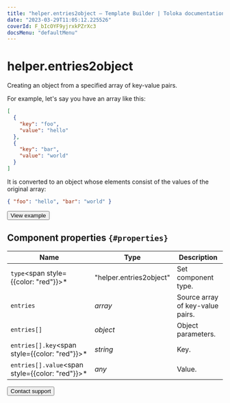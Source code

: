 ```yaml
---
title: "helper.entries2object — Template Builder | Toloka documentation"
date: "2023-03-29T11:05:12.225526"
coverId: F_bIcOYF9yjrxkPZrXc3
docsMenu: "defaultMenu"
---
```


# helper.entries2object

Creating an object from a specified array of key-value pairs.

For example, let's say you have an array like this:

```json
[
  {
    "key": "foo",
    "value": "hello"
  },
  {
    "key": "bar",
    "value": "world"
  }
]
```

It is converted to an object whose elements consist of the values of the original array:

```json
{ "foo": "hello", "bar": "world" }
```

<Button view="defaultInverse" size="l" type="link" url="https://ya.cc/t/wf2xSzVO3twkui">View example</Button>

## Component properties `{#properties}`

**Name** | **Type** | **Description**
----- | ----- | -----
`type`<span style={{color: "red"}}>\*</span> | "helper.entries2object" | Set component type.
`entries` | _array_ | Source array of key-value pairs.
`entries[]` | _object_ | Object parameters.
`entries[].key`<span style={{color: "red"}}>\*</span> | _string_ | Key.
`entries[].value`<span style={{color: "red"}}>\*</span> | _any_ | Value.

<Button view="defaultInverse" size="l" type="link" url="/docs/guide/troubleshooting/support?form-source=template-builder-reference-helper-entries2object">Contact support</Button>